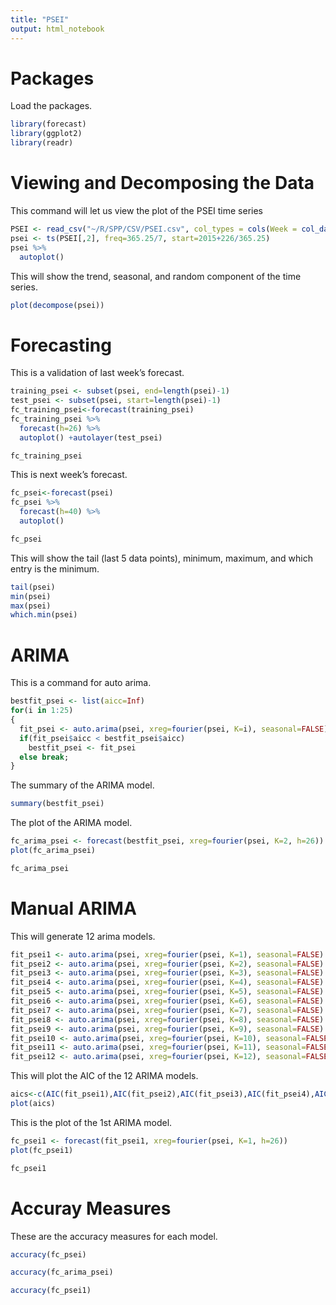 ```yaml
---
title: "PSEI"
output: html_notebook
---
```

# Packages

Load the packages.

```r
library(forecast)
library(ggplot2)
library(readr)
```

# Viewing and Decomposing the Data

This command will let us view the plot of the PSEI time series

```r
PSEI <- read_csv("~/R/SPP/CSV/PSEI.csv", col_types = cols(Week = col_date(format = "%Y-%m-%d")))
psei <- ts(PSEI[,2], freq=365.25/7, start=2015+226/365.25)
psei %>%
  autoplot()
```

This will show the trend, seasonal, and random component of the time series.

```r
plot(decompose(psei))
```

# Forecasting

This is a validation of last week's forecast.

```r
training_psei <- subset(psei, end=length(psei)-1)
test_psei <- subset(psei, start=length(psei)-1)
fc_training_psei<-forecast(training_psei)
fc_training_psei %>%
  forecast(h=26) %>%
  autoplot() +autolayer(test_psei)
```

```r
fc_training_psei
```

This is next week's forecast.

```r
fc_psei<-forecast(psei)
fc_psei %>%
  forecast(h=40) %>%
  autoplot()
```

```r
fc_psei
```
This will show the tail (last 5 data points), minimum, maximum, and which entry is the minimum.

```r
tail(psei)
min(psei)
max(psei)
which.min(psei)
```

# ARIMA

This is a command for auto arima.

```r
bestfit_psei <- list(aicc=Inf)
for(i in 1:25)
{
  fit_psei <- auto.arima(psei, xreg=fourier(psei, K=i), seasonal=FALSE)
  if(fit_psei$aicc < bestfit_psei$aicc)
    bestfit_psei <- fit_psei
  else break;
}
```

The summary of the ARIMA model.

```r
summary(bestfit_psei)
```

The plot of the ARIMA model.

```r
fc_arima_psei <- forecast(bestfit_psei, xreg=fourier(psei, K=2, h=26))
plot(fc_arima_psei)
```

```r
fc_arima_psei
```

# Manual ARIMA

This will generate 12 arima models.

```r
fit_psei1 <- auto.arima(psei, xreg=fourier(psei, K=1), seasonal=FALSE)
fit_psei2 <- auto.arima(psei, xreg=fourier(psei, K=2), seasonal=FALSE)
fit_psei3 <- auto.arima(psei, xreg=fourier(psei, K=3), seasonal=FALSE)
fit_psei4 <- auto.arima(psei, xreg=fourier(psei, K=4), seasonal=FALSE)
fit_psei5 <- auto.arima(psei, xreg=fourier(psei, K=5), seasonal=FALSE)
fit_psei6 <- auto.arima(psei, xreg=fourier(psei, K=6), seasonal=FALSE)
fit_psei7 <- auto.arima(psei, xreg=fourier(psei, K=7), seasonal=FALSE)
fit_psei8 <- auto.arima(psei, xreg=fourier(psei, K=8), seasonal=FALSE)
fit_psei9 <- auto.arima(psei, xreg=fourier(psei, K=9), seasonal=FALSE)
fit_psei10 <- auto.arima(psei, xreg=fourier(psei, K=10), seasonal=FALSE)
fit_psei11 <- auto.arima(psei, xreg=fourier(psei, K=11), seasonal=FALSE)
fit_psei12 <- auto.arima(psei, xreg=fourier(psei, K=12), seasonal=FALSE)
```

This will plot the AIC of the 12 ARIMA models.

```r
aics<-c(AIC(fit_psei1),AIC(fit_psei2),AIC(fit_psei3),AIC(fit_psei4),AIC(fit_psei5),AIC(fit_psei6),AIC(fit_psei7),AIC(fit_psei8),AIC(fit_psei9),AIC(fit_psei10),AIC(fit_psei11),AIC(fit_psei12))
plot(aics)
```

This is the plot of the 1st ARIMA model.

```r
fc_psei1 <- forecast(fit_psei1, xreg=fourier(psei, K=1, h=26))
plot(fc_psei1)
```

```r
fc_psei1
```

# Accuray Measures

These are the accuracy measures for each model.

```r
accuracy(fc_psei)
```

```r
accuracy(fc_arima_psei)
```

```r
accuracy(fc_psei1)
```